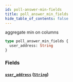 ```yaml
---
id: poll-answer-min-fields
title: poll_answer_min_fields
hide_table_of_contents: false
---
```



aggregate min on columns

```graphql
type poll_answer_min_fields {
  user_address: String
}
```


### Fields

#### [`user_address`](#) ([`String`](../scalars/string))






